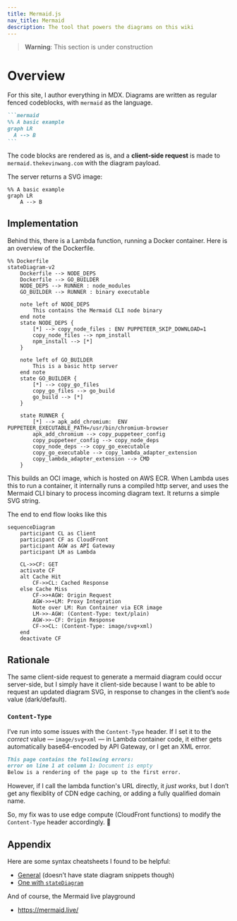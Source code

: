 ```yaml
---
title: Mermaid.js
nav_title: Mermaid
description: The tool that powers the diagrams on this wiki
---
```


> **Warning**: This section is under construction

# Overview

For this site, I author everything in MDX. Diagrams are written as regular
fenced codeblocks, with `mermaid` as the language.

````markdown
```mermaid
%% A basic example
graph LR
  A --> B
```
````

The code blocks are rendered as is, and a **client-side request** is made
to `mermaid.thekevinwang.com` with the diagram payload.

The server returns a SVG image:

```mermaid
%% A basic example
graph LR
    A --> B
```

## Implementation

Behind this, there is a Lambda function, running a Docker container. Here is
an overview of the Dockerfile.

```mermaid
%% Dockerfile
stateDiagram-v2
    Dockerfile --> NODE_DEPS
    Dockerfile --> GO_BUILDER
    NODE_DEPS --> RUNNER : node_modules
    GO_BUILDER --> RUNNER : binary executable

    note left of NODE_DEPS
        This contains the Mermaid CLI node binary
    end note
    state NODE_DEPS {
        [*] --> copy_node_files : ENV PUPPETEER_SKIP_DOWNLOAD=1
        copy_node_files --> npm_install
        npm_install --> [*]
    }

    note left of GO_BUILDER
        This is a basic http server
    end note
    state GO_BUILDER {
        [*] --> copy_go_files
        copy_go_files --> go_build
        go_build --> [*]
    }

    state RUNNER {
        [*] --> apk_add_chromium:  ENV PUPPETEER_EXECUTABLE_PATH=/usr/bin/chromium-browser
        apk_add_chromium --> copy_puppeteer_config
        copy_puppeteer_config --> copy_node_deps
        copy_node_deps --> copy_go_executable
        copy_go_executable --> copy_lambda_adapter_extension
        copy_lambda_adapter_extension --> CMD
    }
```

This builds an OCI image, which is hosted on AWS ECR. When Lambda uses this
to run a container, it internally runs a compiled http server, and uses the
Mermaid CLI binary to process incoming diagram text. It returns a simple SVG
string.

The end to end flow looks like this

```mermaid
sequenceDiagram
    participant CL as Client
    participant CF as CloudFront
    participant AGW as API Gateway
    participant LM as Lambda

    CL->>CF: GET
    activate CF
    alt Cache Hit
        CF->>CL: Cached Response
    else Cache Miss
        CF->>+AGW: Origin Request
        AGW->>+LM: Proxy Integration
        Note over LM: Run Container via ECR image
        LM->>-AGW: (Content-Type: text/plain)
        AGW->>-CF: Origin Response
        CF->>CL: (Content-Type: image/svg+xml)
    end
    deactivate CF
```

## Rationale

The same client-side request to generate a mermaid diagram could occur
server-side, but I simply have it client-side because I want to be
able to request an updated diagram SVG, in response to changes in the
client’s `mode` value (dark/default).

### `Content-Type`

I’ve run into some issues with the `Content-Type` header. If I set it
to the _correct_ value — `image/svg+xml` — in Lambda container code,
it either gets automatically base64-encoded by API Gateway, or I get
an XML error.

```markdown
This page contains the following errors:
error on line 1 at column 1: Document is empty
Below is a rendering of the page up to the first error.
```

However, if I call the lambda function's URL directly, it _just works_,
but I don’t get any flexiblity of CDN edge caching, or adding
a fully qualified domain name.

So, my fix was to use edge compute (CloudFront functions) to
modify the `Content-Type` header accordingly. 🧠

## Appendix

Here are some syntax cheatsheets I found to be helpful:

- [General](https://jojozhuang.github.io/tutorial/mermaid-cheat-sheet/) (doesn’t have state diagram snippets though)
- [One with `stateDiagram`](https://coda.io/@leandro-zubrezki/diagrams-and-visualizations-using-mermaid/state-diagram-6)

And of course, the Mermaid live playground

- https://mermaid.live/
